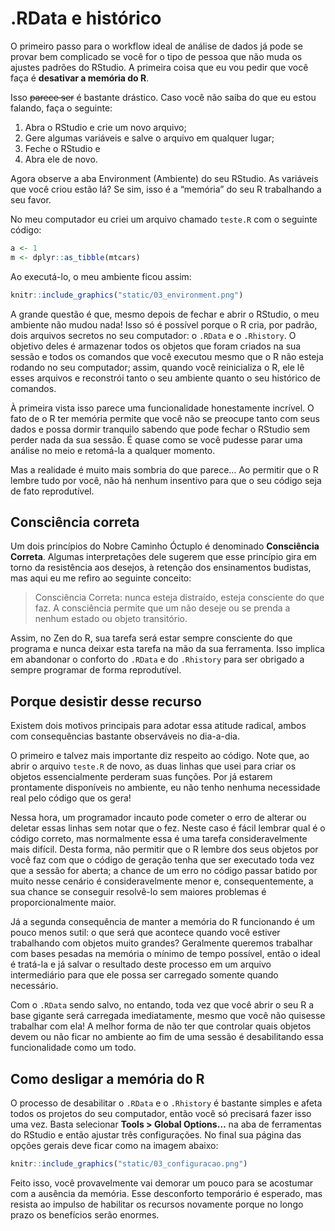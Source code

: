 # .RData e histórico

O primeiro passo para o workflow ideal de análise de dados já pode se provar bem
complicado se você for o tipo de pessoa que não muda os ajustes padrões do
RStudio. A primeira coisa que eu vou pedir que você faça é
**desativar a memória do R**.

Isso ~~parece ser~~ é bastante drástico. Caso você não saiba do que eu estou
falando, faça o seguinte:

1. Abra o RStudio e crie um novo arquivo;
2. Gere algumas variáveis e salve o arquivo em qualquer lugar;
3. Feche o RStudio e
4. Abra ele de novo.

Agora observe a aba Environment (Ambiente) do seu RStudio. As variáveis que você
criou estão lá? Se sim, isso é a "memória" do seu R trabalhando a seu favor.

No meu computador eu criei um arquivo chamado `teste.R` com o seguinte código:

```r
a <- 1
m <- dplyr::as_tibble(mtcars)
```

Ao executá-lo, o meu ambiente ficou assim:

```r
knitr::include_graphics("static/03_environment.png")
```

A grande questão é que, mesmo depois de fechar e abrir o RStudio, o meu ambiente
não mudou nada! Isso só é possível porque o R cria, por padrão, dois arquivos
secretos no seu computador: o `.RData` e o `.Rhistory`. O objetivo deles é
armazenar todos os objetos que foram criados na sua sessão e todos os comandos
que você executou mesmo que o R não esteja rodando no seu computador; assim,
quando você reinicializa o R, ele lê esses arquivos e reconstrói tanto o seu
ambiente quanto o seu histórico de comandos.

À primeira vista isso parece uma funcionalidade honestamente incrível. O fato
de o R ter memória permite que você não se preocupe tanto com seus dados e
possa dormir tranquilo sabendo que pode fechar o RStudio sem perder nada da
sua sessão. É quase como se você pudesse parar uma análise no meio e retomá-la
a qualquer momento.

Mas a realidade é muito mais sombria do que parece... Ao permitir que o R
lembre tudo por você, não há nenhum insentivo para que o seu código seja
de fato reprodutível.

## Consciência correta

Um dois princípios do Nobre Caminho Óctuplo é denominado **Consciência Correta**.
Algumas interpretações dele sugerem que esse princípio gira em torno da
resistência aos desejos, à retenção dos ensinamentos budistas, mas aqui
eu me refiro ao seguinte conceito:

> Consciência Correta: nunca esteja distraído, esteja consciente do que faz.
A consciência permite que um não deseje ou se prenda a nenhum estado ou
objeto transitório.

Assim, no Zen do R, sua tarefa será estar sempre consciente do que programa
e nunca deixar esta tarefa na mão da sua ferramenta. Isso implica em abandonar
o conforto do `.RData` e do `.Rhistory` para ser obrigado a sempre programar
de forma reprodutível.

## Porque desistir desse recurso

Existem dois motivos principais para adotar essa atitude radical, ambos com
consequências bastante observáveis no dia-a-dia.

O primeiro e talvez mais importante diz respeito ao código. Note que, ao abrir
o arquivo `teste.R` de novo, as duas linhas que usei para criar os objetos
essencialmente perderam suas funções. Por já estarem prontamente disponíveis
no ambiente, eu não tenho nenhuma necessidade real pelo código que os gera!

Nessa hora, um programador incauto pode cometer o erro de alterar ou deletar
essas linhas sem notar que o fez. Neste caso é fácil lembrar qual é o
código correto, mas normalmente essa é uma tarefa consideravelmente mais
difícil. Desta forma, não permitir que o R lembre dos seus objetos por você
faz com que o código de geração tenha que ser executado toda vez que a sessão
for aberta; a chance de um erro no código passar batido por muito nesse cenário
é consideravelmente menor e, consequentemente, a sua chance se conseguir
resolvê-lo sem maiores problemas é proporcionalmente maior.

Já a segunda consequência de manter a memória do R funcionando é um pouco
menos sutil: o que será que acontece quando você estiver trabalhando com
objetos muito grandes? Geralmente queremos trabalhar com bases pesadas
na memória o mínimo de tempo possível, então o ideal é tratá-la e já salvar
o resultado deste processo em um arquivo intermediário para que ele possa
ser carregado somente quando necessário.

Com o `.RData` sendo salvo, no entando, toda vez que você abrir o seu R a base
gigante será carregada imediatamente, mesmo que você não quisesse trabalhar com
ela! A melhor forma de não ter que controlar quais objetos devem ou não ficar
no ambiente ao fim de uma sessão é desabilitando essa funcionalidade como um
todo.

## Como desligar a memória do R

O processo de desabilitar o `.RData` e o `.Rhistory` é bastante simples e afeta
todos os projetos do seu computador, então você só precisará fazer isso uma vez.
Basta selecionar **Tools > Global Options...** na aba de ferramentas do RStudio
e então ajustar três configurações. No final sua página das opções gerais deve
ficar como na imagem abaixo:

```r
knitr::include_graphics("static/03_configuracao.png")
```

Feito isso, você provavelmente vai demorar um pouco para se acostumar com a
ausência da memória. Esse desconforto temporário é esperado, mas resista ao
impulso de habilitar os recursos novamente porque no longo prazo os benefícios
serão enormes.
